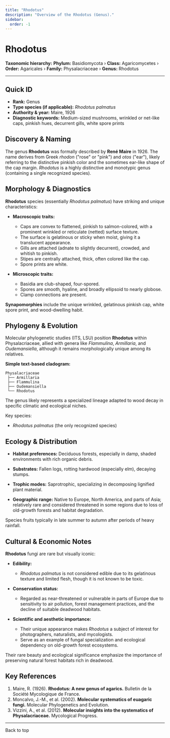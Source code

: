 ```yaml
---
title: "Rhodotus"
description: "Overview of the Rhodotus (Genus)."
sidebar:
  order: -1
---
```



# Rhodotus <Badge variant="note" text="Genus" />

**Taxonomic hierarchy:** **Phylum:** Basidiomycota › **Class:** Agaricomycetes › **Order:** Agaricales › **Family:** Physalacriaceae › **Genus:** Rhodotus

---

## Quick ID
* **Rank:** Genus  
* **Type species (if applicable):** _Rhodotus palmatus_  
* **Authority & year:** Maire, 1926  
* **Diagnostic keywords:** Medium-sized mushrooms, wrinkled or net-like caps, pinkish hues, decurrent gills, white spore prints  

## Discovery & Naming
The genus **Rhodotus** was formally described by **René Maire** in 1926. The name derives from Greek _rhodon_ ("rose" or "pink") and _otos_ ("ear"), likely referring to the distinctive pinkish color and the sometimes ear-like shape of the cap margin. _Rhodotus_ is a highly distinctive and monotypic genus (containing a single recognized species).

## Morphology & Diagnostics
**Rhodotus** species (essentially _Rhodotus palmatus_) have striking and unique characteristics:

- **Macroscopic traits:**
  - Caps are convex to flattened, pinkish to salmon-colored, with a prominent wrinkled or reticulate (netted) surface texture.
  - The surface is gelatinous or sticky when moist, giving it a translucent appearance.
  - Gills are attached (adnate to slightly decurrent), crowded, and whitish to pinkish.
  - Stipes are centrally attached, thick, often colored like the cap.
  - Spore prints are white.

- **Microscopic traits:**
  - Basidia are club-shaped, four-spored.
  - Spores are smooth, hyaline, and broadly ellipsoid to nearly globose.
  - Clamp connections are present.

**Synapomorphies** include the unique wrinkled, gelatinous pinkish cap, white spore print, and wood-dwelling habit.

## Phylogeny & Evolution
Molecular phylogenetic studies (ITS, LSU) position **Rhodotus** within Physalacriaceae, allied with genera like _Flammulina_, _Armillaria_, and _Oudemansiella_, although it remains morphologically unique among its relatives.

**Simple text-based cladogram:**
```
Physalacriaceae
 ├── Armillaria
 ├── Flammulina
 ├── Oudemansiella
 └── Rhodotus
```
The genus likely represents a specialized lineage adapted to wood decay in specific climatic and ecological niches.

Key species:

- _Rhodotus palmatus_ (the only recognized species)

## Ecology & Distribution
- **Habitat preferences:** Deciduous forests, especially in damp, shaded environments with rich organic debris.
- **Substrates:** Fallen logs, rotting hardwood (especially elm), decaying stumps.
- **Trophic modes:** Saprotrophic, specializing in decomposing lignified plant material.

- **Geographic range:** Native to Europe, North America, and parts of Asia; relatively rare and considered threatened in some regions due to loss of old-growth forests and habitat degradation.

Species fruits typically in late summer to autumn after periods of heavy rainfall.

## Cultural & Economic Notes
**Rhodotus** fungi are rare but visually iconic:

- **Edibility:**
  - _Rhodotus palmatus_ is not considered edible due to its gelatinous texture and limited flesh, though it is not known to be toxic.

- **Conservation status:**
  - Regarded as near-threatened or vulnerable in parts of Europe due to sensitivity to air pollution, forest management practices, and the decline of suitable deadwood habitats.

- **Scientific and aesthetic importance:**
  - Their unique appearance makes _Rhodotus_ a subject of interest for photographers, naturalists, and mycologists.
  - Serve as an example of fungal specialization and ecological dependency on old-growth forest ecosystems.

Their rare beauty and ecological significance emphasize the importance of preserving natural forest habitats rich in deadwood.

## Key References
1. Maire, R. (1926). **Rhodotus: A new genus of agarics.** Bulletin de la Société Mycologique de France.  
2. Moncalvo, J.-M., et al. (2002). **Molecular systematics of euagaric fungi.** Molecular Phylogenetics and Evolution.  
3. Vizzini, A., et al. (2012). **Molecular insights into the systematics of Physalacriaceae.** Mycological Progress.  

---

<LinkButton href="#top" variant="minimal" icon="arrow-up">
  Back to top
</LinkButton>
